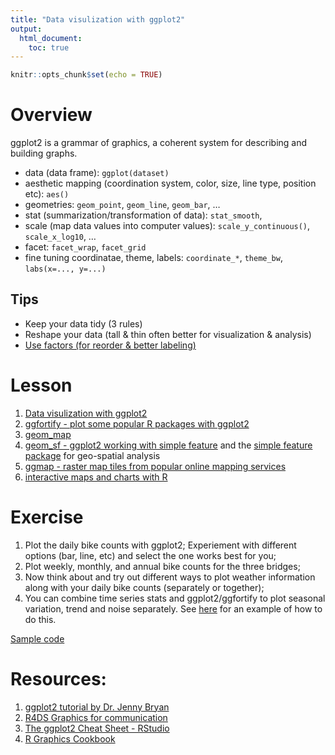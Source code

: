 ```yaml
---
title: "Data visulization with ggplot2"
output: 
  html_document:
    toc: true
---
```


```r
knitr::opts_chunk$set(echo = TRUE)
```

# Overview

ggplot2 is a grammar of graphics, a coherent system for describing and building graphs.

- data (data frame): `ggplot(dataset)`
- aesthetic mapping (coordination system, color, size, line type, position etc): `aes()`
- geometries: `geom_point`, `geom_line`, `geom_bar`, ...
- stat (summarization/transformation of data): `stat_smooth`, 
- scale (map data values into computer values): `scale_y_continuous()`, `scale_x_log10`, ...
- facet: `facet_wrap`, `facet_grid`
- fine tuning coordinatae, theme, labels: `coordinate_*`, `theme_bw`, `labs(x=..., y=...)`

## Tips
- Keep your data tidy (3 rules)
- Reshape your data (tall & thin often better for visualization & analysis)
- [Use factors (for reorder & better labeling)](https://blog.rstudio.com/2016/08/31/forcats-0-1-0/)

# Lesson
1. [Data visulization with ggplot2](http://cities.github.io/datascience/data-visulization-with-ggplot2.html)
1. [ggfortify - plot some popular R packages with ggplot2](https://github.com/sinhrks/ggfortify)
1. [geom_map](http://ggplot2.tidyverse.org/reference/geom_map.html)
1. [geom_sf - ggplot2 working with simple feature](http://ggplot2.tidyverse.org/reference/geom_map.html) and the [simple feature package](https://github.com/r-spatial/sf) for geo-spatial analysis
1. [ggmap - raster map tiles from popular online mapping services](https://github.com/dkahle/ggmap)
1. [interactive maps and charts with R](http://www.htmlwidgets.org/showcase_leaflet.html)

# Exercise
1. Plot the daily bike counts with ggplot2; Experiement with different options (bar, line, etc) and select the one works best for you;
1. Plot weekly, monthly, and annual bike counts for the three bridges;
1. Now think about and try out different ways to plot weather information along with your daily bike counts (separately or together);
1. You can combine time series stats and ggplot2/ggfortify to plot seasonal variation, trend and noise separately. See [here](http://rpubs.com/sinhrks/plot_tsstats) for an example of how to do this.

[Sample code](code/visualize_bikecounts.R)

# Resources:
1. [ggplot2 tutorial by Dr. Jenny Bryan](https://github.com/jennybc/ggplot2-tutorial/blob/master/ggplot2-tutorial-slides/ggplot2-tutorial-slides.pdf)
1. [R4DS Graphics for communication](http://r4ds.had.co.nz/graphics-for-communication.html)
1. [The ggplot2 Cheat Sheet - RStudio](https://www.rstudio.com/wp-content/uploads/2016/11/ggplot2-cheatsheet-2.1.pdf)
1. [R Graphics Cookbook](http://www.cookbook-r.com/Graphs/)